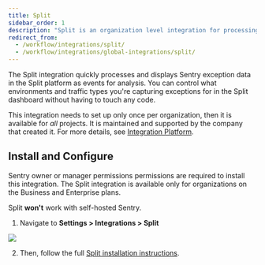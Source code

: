 ```yaml
---
title: Split
sidebar_order: 1
description: "Split is an organization level integration for processing and displaying Sentry exception data in the Split platform as events for analysis."
redirect_from:
  - /workflow/integrations/split/
  - /workflow/integrations/global-integrations/split/
---
```


The Split integration quickly processes and displays Sentry exception data in the Split platform as events for analysis. You can control what environments and traffic types you're capturing exceptions for in the Split dashboard without having to touch any code.

This integration needs to set up only once per organization, then it is available for _all_ projects. It is maintained and supported by the company that created it. For more details, see [Integration Platform](/product/integrations/integration-platform/).

## Install and Configure

<Note><markdown>

Sentry owner or manager permissions permissions are required to install this integration. The Split integration is available only for organizations on the Business and Enterprise plans.

Split **won't** work with self-hosted Sentry.

</markdown></Note>

1. Navigate to **Settings > Integrations > Split**

![](split.png)

2. Then, follow the full [Split installation instructions](https://help.split.io/hc/en-us/articles/360029879431).
